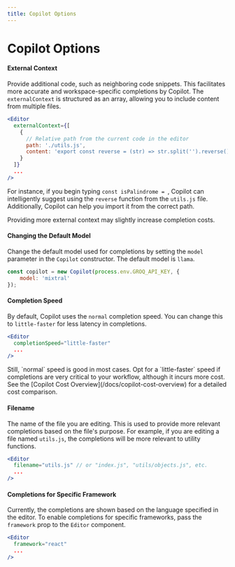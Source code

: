 ```yaml
---
title: Copilot Options
---
```



# Copilot Options

#### External Context

Provide additional code, such as neighboring code snippets. This facilitates more accurate and workspace-specific completions by Copilot. The `externalContext` is structured as an array, allowing you to include content from multiple files.

```jsx
<Editor 
  externalContext={[
    {
      // Relative path from the current code in the editor
      path: './utils.js',
      content: 'export const reverse = (str) => str.split('').reverse().join('')'
    }
  ]}
  ...
/>
```

For instance, if you begin typing `const isPalindrome = `, Copilot can intelligently suggest using the `reverse` function from the `utils.js` file. Additionally, Copilot can help you import it from the correct path.

<Callout type="info">
Providing more external context may slightly increase completion costs.
</Callout>

#### Changing the Default Model

Change the default model used for completions by setting the `model` parameter in the `Copilot` constructor. The default model is `llama`.

```jsx
const copilot = new Copilot(process.env.GROQ_API_KEY, { 
    model: 'mixtral' 
});
```

#### Completion Speed

By default, Copilot uses the `normal` completion speed. You can change this to `little-faster` for less latency in completions.

```jsx 
<Editor 
  completionSpeed="little-faster"
  ...
/>
```

<Callout type="info">
Still, `normal` speed is good in most cases. Opt for a `little-faster` speed if completions are very critical to your workflow, although it incurs more cost. See the [Copilot Cost Overview](/docs/copilot-cost-overview) for a detailed cost comparison.
</Callout>

#### Filename

The name of the file you are editing. This is used to provide more relevant completions based on the file's purpose.
For example, if you are editing a file named `utils.js`, the completions will be more relevant to utility functions.

```jsx
<Editor 
  filename="utils.js" // or "index.js", "utils/objects.js", etc.
  ...
/>
```

#### Completions for Specific Framework

Currently, the completions are shown based on the language specified in the editor. To enable completions for specific frameworks, pass the `framework` prop to the `Editor` component.

```jsx 
<Editor 
  framework="react"
  ...
/>
```